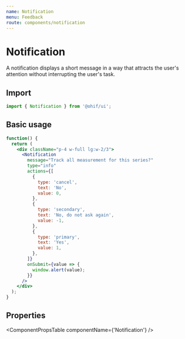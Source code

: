 ```yaml
---
name: Notification
menu: Feedback
route: components/notification
---
```



# Notification

A notification displays a short message in a way that attracts the user's
attention without interrupting the user's task.

## Import

```javascript
import { Notification } from '@ohif/ui';
```

## Basic usage

```jsx live
function() {
  return (
    <div className="p-4 w-full lg:w-2/3">
      <Notification
        message="Track all measurement for this series?"
        type="info"
        actions={[
          {
            type: 'cancel',
            text: 'No',
            value: 0,
          },
          {
            type: 'secondary',
            text: 'No, do not ask again',
            value: -1,
          },
          {
            type: 'primary',
            text: 'Yes',
            value: 1,
          },
        ]}
        onSubmit={value => {
          window.alert(value);
        }}
      />
    </div>
  );
}
```

## Properties

<ComponentPropsTable componentName={'Notification'} />
